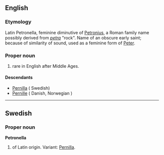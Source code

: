 ==English==

===Etymology===
Latin Petronella, feminine diminutive of [[Petronius]], a Roman family name possibly derived from ''[[petra]]'' "rock". Name of an obscure early saint; because of similarity of sound, used as a feminine form of [[Peter]].

===Proper noun===
{{en-proper noun}}

# {{given name|female}} rare in English after Middle Ages.

====Descendants====
*[[Pernilla]] ( Swedish)
*[[Pernille]]  ( Danish, Norwegian )

----

==Swedish==

===Proper noun===
'''Petronella'''

# {{given name|female||sv:}} of Latin origin. Variant: [[Pernilla]].